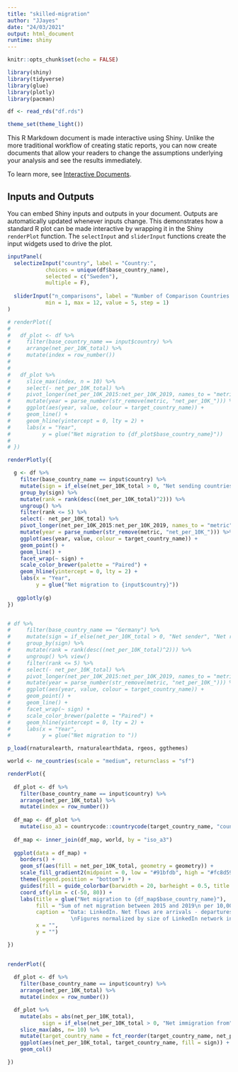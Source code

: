 ```yaml
---
title: "skilled-migration"
author: "JJayes"
date: "24/03/2021"
output: html_document
runtime: shiny
---
```


```r
knitr::opts_chunk$set(echo = FALSE)

library(shiny)
library(tidyverse)
library(glue)
library(plotly)
library(pacman)

df <- read_rds("df.rds")

theme_set(theme_light())

```

This R Markdown document is made interactive using Shiny. Unlike the more traditional workflow of creating static reports, you can now create documents that allow your readers to change the assumptions underlying your analysis and see the results immediately. 

To learn more, see [Interactive Documents](http://rmarkdown.rstudio.com/authoring_shiny.html).

## Inputs and Outputs

You can embed Shiny inputs and outputs in your document. Outputs are automatically updated whenever inputs change.  This demonstrates how a standard R plot can be made interactive by wrapping it in the Shiny `renderPlot` function. The `selectInput` and `sliderInput` functions create the input widgets used to drive the plot.

```r
inputPanel(
  selectizeInput("country", label = "Country:",
            choices = unique(df$base_country_name), 
            selected = c("Sweden"),
            multiple = F),
  
  sliderInput("n_comparisons", label = "Number of Comparison Countries:",
            min = 1, max = 12, value = 5, step = 1)
)

# renderPlot({
#   
#   df_plot <- df %>% 
#     filter(base_country_name == input$country) %>% 
#     arrange(net_per_10K_total) %>% 
#     mutate(index = row_number())
#     
#     
#   df_plot %>%     
#     slice_max(index, n = 10) %>% 
#     select(- net_per_10K_total) %>% 
#     pivot_longer(net_per_10K_2015:net_per_10K_2019, names_to = "metric") %>% 
#     mutate(year = parse_number(str_remove(metric, "net_per_10K_"))) %>% 
#     ggplot(aes(year, value, colour = target_country_name)) +
#     geom_line() +
#     geom_hline(yintercept = 0, lty = 2) +
#     labs(x = "Year",
#          y = glue("Net migration to {df_plot$base_country_name}"))
#   
# })
```


```r
renderPlotly({

  g <- df %>% 
    filter(base_country_name == input$country) %>% 
    mutate(sign = if_else(net_per_10K_total > 0, "Net sending countries", "Net recieving countries")) %>% 
    group_by(sign) %>% 
    mutate(rank = rank(desc((net_per_10K_total)^2))) %>% 
    ungroup() %>%
    filter(rank <= 5) %>% 
    select(- net_per_10K_total) %>% 
    pivot_longer(net_per_10K_2015:net_per_10K_2019, names_to = "metric") %>% 
    mutate(year = parse_number(str_remove(metric, "net_per_10K_"))) %>% 
    ggplot(aes(year, value, colour = target_country_name)) +
    geom_point() +
    geom_line() +
    facet_wrap(~ sign) +
    scale_color_brewer(palette = "Paired") +
    geom_hline(yintercept = 0, lty = 2) +
    labs(x = "Year",
         y = glue("Net migration to {input$country}"))
   
   ggplotly(g)
})


# df %>% 
#     filter(base_country_name == "Germany") %>% 
#     mutate(sign = if_else(net_per_10K_total > 0, "Net sender", "Net reciever")) %>% 
#     group_by(sign) %>% 
#     mutate(rank = rank(desc((net_per_10K_total)^2))) %>% 
#     ungroup() %>% view()
#     filter(rank <= 5) %>% 
#     select(- net_per_10K_total) %>% 
#     pivot_longer(net_per_10K_2015:net_per_10K_2019, names_to = "metric") %>% 
#     mutate(year = parse_number(str_remove(metric, "net_per_10K_"))) %>% 
#     ggplot(aes(year, value, colour = target_country_name)) +
#     geom_point() +
#     geom_line() +
#     facet_wrap(~ sign) +
#     scale_color_brewer(palette = "Paired") +
#     geom_hline(yintercept = 0, lty = 2) +
#     labs(x = "Year",
#          y = glue("Net migration to "))

```


```r

p_load(rnaturalearth, rnaturalearthdata, rgeos, ggthemes)

world <- ne_countries(scale = "medium", returnclass = "sf")

renderPlot({
  
  df_plot <- df %>% 
    filter(base_country_name == input$country) %>% 
    arrange(net_per_10K_total) %>% 
    mutate(index = row_number())
  
  df_map <- df_plot %>% 
    mutate(iso_a3 = countrycode::countrycode(target_country_name, "country.name", "iso3c"))
  
  df_map <- inner_join(df_map, world, by = "iso_a3")
  
  ggplot(data = df_map) +
    borders() +
    geom_sf(aes(fill = net_per_10K_total, geometry = geometry)) +
    scale_fill_gradient2(midpoint = 0, low = "#91bfdb", high = "#fc8d59") +
    theme(legend.position = "bottom") +
    guides(fill = guide_colorbar(barwidth = 20, barheight = 0.5, title.position = "top", title.hjust = .5)) +
    coord_sf(ylim = c(-50, 80)) +
    labs(title = glue("Net migration to {df_map$base_country_name}"),
         fill = "Sum of net migration between 2015 and 2019\n per 10,000 people",
         caption = "Data: LinkedIn. Net flows are arrivals - departures. 
                    \nFigures normalized by size of LinkedIn network in partner country",
         x = "",
         y = "")

})  
  
```


```r
renderPlot({
  
  df_plot <- df %>% 
    filter(base_country_name == input$country) %>% 
    arrange(net_per_10K_total) %>% 
    mutate(index = row_number())

  df_plot %>% 
    mutate(abs = abs(net_per_10K_total),
           sign = if_else(net_per_10K_total > 0, "Net immigration from", "Net migration to")) %>% 
    slice_max(abs, n= 10) %>% 
    mutate(target_country_name = fct_reorder(target_country_name, net_per_10K_total)) %>% 
    ggplot(aes(net_per_10K_total, target_country_name, fill = sign)) +
    geom_col()

})  

```

